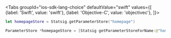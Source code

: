
<Tabs
  groupId="ios-sdk-lang-choice"
  defaultValue="swift"
  values={[
    {label: 'Swift', value: 'swift'},
    {label: 'Objective-C', value: 'objectivec'},
  ]}>
  <TabItem value="swift">

```swift
let homepageStore = Statsig.getParameterStore("homepage")
```

  </TabItem>
  <TabItem value="objectivec">

```swift
ParameterStore *homepageStore = [Statsig getParameterStoreForName:@"homepage"];
```

  </TabItem>
</Tabs>
